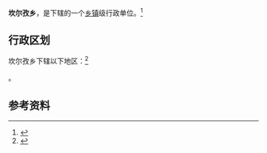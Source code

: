 {{中国乡级行政区|65/23/25/202/000}}

'''坎尔孜乡'''，是{{PRC admin/fullname|65/23/25/202/000|3}}下辖的一个[[乡镇|乡镇]]级行政单位。<ref>{{PRC admin/ref sgc|{{PRC admin/parent|65/23/25/202/000}}}}</ref>

== 行政区划 ==

坎尔孜乡下辖以下地区：<ref>{{PRC admin/ref sgc|65/23/25/202/000}}</ref>

{{PRC admin/children|65/23/25/202/000}}。

== 参考资料 ==

{{reflist}}

{{PRC admin/navcat|65/23/25/202/000}}
{{新疆行政区划小作品}}